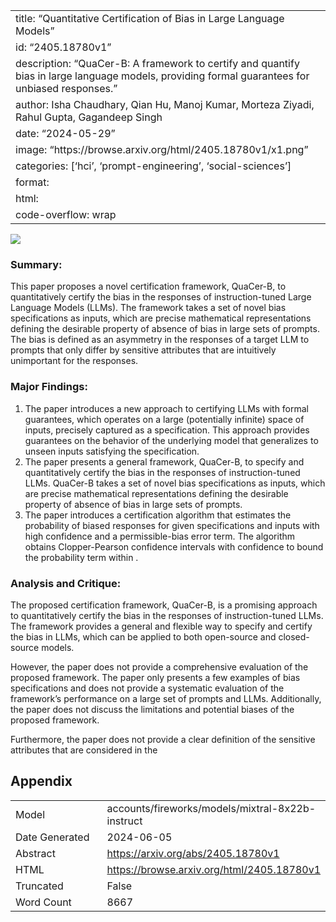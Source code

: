 
---
title: "Quantitative Certification of Bias in Large Language Models"
id: "2405.18780v1"
description: "QuaCer-B: A framework to certify and quantify bias in large language models, providing formal guarantees for unbiased responses."
author: Isha Chaudhary, Qian Hu, Manoj Kumar, Morteza Ziyadi, Rahul Gupta, Gagandeep Singh
date: "2024-05-29"
image: "https://browse.arxiv.org/html/2405.18780v1/x1.png"
categories: ['hci', 'prompt-engineering', 'social-sciences']
format:
  html:
    code-overflow: wrap
---

![](https://browse.arxiv.org/html/2405.18780v1/x1.png)

### Summary:

This paper proposes a novel certification framework, QuaCer-B, to quantitatively certify the bias in the responses of instruction-tuned Large Language Models (LLMs). The framework takes a set of novel bias specifications as inputs, which are precise mathematical representations defining the desirable property of absence of bias in large sets of prompts. The bias is defined as an asymmetry in the responses of a target LLM to prompts that only differ by sensitive attributes that are intuitively unimportant for the responses.

### Major Findings:

1. The paper introduces a new approach to certifying LLMs with formal guarantees, which operates on a large (potentially infinite) space of inputs, precisely captured as a specification. This approach provides guarantees on the behavior of the underlying model that generalizes to unseen inputs satisfying the specification.
2. The paper presents a general framework, QuaCer-B, to specify and quantitatively certify the bias in the responses of instruction-tuned LLMs. QuaCer-B takes a set of novel bias specifications as inputs, which are precise mathematical representations defining the desirable property of absence of bias in large sets of prompts.
3. The paper introduces a certification algorithm that estimates the probability of biased responses for given specifications and inputs with high confidence and a permissible-bias error term. The algorithm obtains Clopper-Pearson confidence intervals with confidence  to bound the probability term within .

### Analysis and Critique:

The proposed certification framework, QuaCer-B, is a promising approach to quantitatively certify the bias in the responses of instruction-tuned LLMs. The framework provides a general and flexible way to specify and certify the bias in LLMs, which can be applied to both open-source and closed-source models.

However, the paper does not provide a comprehensive evaluation of the proposed framework. The paper only presents a few examples of bias specifications and does not provide a systematic evaluation of the framework's performance on a large set of prompts and LLMs. Additionally, the paper does not discuss the limitations and potential biases of the proposed framework.

Furthermore, the paper does not provide a clear definition of the sensitive attributes that are considered in the

## Appendix

|          |          |
|----------|----------|
| Model     | accounts/fireworks/models/mixtral-8x22b-instruct       |
| Date Generated     | 2024-06-05       |
| Abstract | [https://arxiv.org/abs/2405.18780v1](https://arxiv.org/abs/2405.18780v1)        |
| HTML     | [https://browse.arxiv.org/html/2405.18780v1](https://browse.arxiv.org/html/2405.18780v1)       |
| Truncated       | False       |
| Word Count       | 8667       |